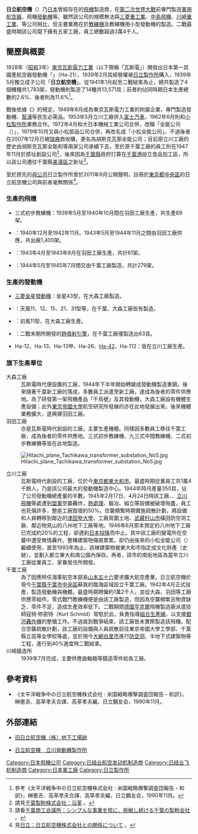 '''日立航空機'''（{{lang-ja|ひたちこうくうき}}）乃[[日本|日本]]曾經存在的[[飛機|飛機]]製造商，在[[第二次世界大戰|第二次世界大戰]]前專門製造[[軍用航空器|軍用航空器]]、飛機[[發動機|發動機]]等。雖然該公司的規模無法與[[三菱重工業|三菱重工業]]、[[中島飛機|中島飛機]]、[[川崎重工業|川崎重工業]]、{{link-ja|川西航空機|川西航空機}}等公司相比，但主要業務在於[[教練機|教練機]]及教練機用小型發動機的製造。二戰最盛時期該公司麾下擁有五家工廠，員工總數超過3萬4千人。

== 簡歷與概要 ==
1928年（[[昭和|昭和]]3年）[[東京瓦斯電力工業|東京瓦斯電力工業]]（以下簡稱「瓦斯電」）開發出日本第一具國產航空器發動機「{{link-ja|東京瓦斯電力工業神風發動機|神風 (エンジン)}}」（Ha-21），1939年2月其經營權被[[日立製作所|日立製作所]]購入，1939年5月獨立成子公司「'''日立航空機'''」。從1941年1月起至二戰結束為止，總共製造了4個機種共1,783架，發動機則製造了14種共13,571具；前者約佔同時期日本生產總數的2.6%、後者則為11.6%<ref>參考《太平洋戦争中の日立航空機株式会社 : 米国戦略爆撃調査団報告・和訳》，榊憲吉、高草孝夫合譯、高草孝夫編，日立鵬友会，1990年11月。</ref>。

戰後依據《{{link-ja|企業再建整備法|企業再建整備法}}》的規定，1949年8月成為東京瓦斯電力工業的附屬企業，專門製造發動機、[[泵|幫浦]]等民生必需品。1953年5月立川工廠併入[[富士汽車|富士汽車]]，1962年6月則和[[小松製作所|小松製作所]]業務合作。1972年4月和大日本機械工業公司合併，改稱「全能公司（{{lang|ja|ゼノア株式会社}}）」，1979年10月又與小松部品公司合併，再改名成「小松全能公司」。不過後者在2007年12月已被[[瑞典|瑞典]]商{{link-en|胡斯克瓦那|Husqvarna}}收購，更名為胡斯克瓦那全能公司；目前原立川工廠的歷史由胡斯克瓦那全能和{{link-ja|小松工具|コマツユーティリティ}}等兩家公司承續下去。至於原千葉工廠的員工則在1947年11月於原址創設{{link-ja|千葉製粉|千葉製粉}}公司<ref>請見{{ja}}[http://www.chiba-seifun.co.jp/company/history/index.html 千葉製粉株式会社：沿革] {{webarchive|url=https://web.archive.org/web/20141110050310/http://www.chiba-seifun.co.jp/company/history/index.html |date=2014-11-10 }}。</ref>，後來因為[[千葉縣|千葉縣]]政府打算在[[千葉港|千葉港]]設立食品加工區，所以該公司遷往千葉縣[[美濱區|美濱區]]之新址<ref>請看{{ja}}[http://www.chiba-cci.or.jp/tayori/danwasitu/danwasitu38.htm 千葉商工会議所：シンプルな事業を核に、挑戦し続ける千葉の製粉会社] {{Wayback|url=http://www.chiba-cci.or.jp/tayori/danwasitu/danwasitu38.htm |date=20201124100741 }}。</ref>。

至於原先的[[控股公司|母公司]]日立製作所曾於2011年9月公開聲明，註冊於[[東京都|東京都]][[中央區_(東京都)|中央區]]的日立航空機公司與前者毫無關係<ref>見{{ja}}[http://www.hitachi.co.jp/information/110914/index.html 日立：日立航空機株式会社との関係について] {{Wayback|url=http://www.hitachi.co.jp/information/110914/index.html |date=20200203182359 }}。</ref>。

=== 生產的飛機 ===
* 三式初步教練機：1939年5月至1940年10月間在羽田工廠生產，共生產89架。
* {{link-ja|九三式中間教練機|九三式中間練習機}}：1940年12月至1942年11月、1943年5月至1944年11月之間由羽田工廠供應，共出廠1,400架。
* {{link-ja|二式初步教練機|紅葉 (航空機)}}：1943年4月至1943年8月在羽田工廠生產，共計61架。
* {{link-ja|零式練習用戰鬥機|零式練習用戦闘機}}：1944年5月至1945年7月間交由千葉工廠製造，共計279架。

=== 生產的發動機 ===
* [[三菱金星發動機|三菱金星發動機]]：金星43型，在大森工廠製造。
* {{link-ja|東京瓦斯電力工業天風發動機|天風}}：天風11、12、15、21、31型等，在千葉、大森工廠皆有製造。
* {{link-ja|日立初風發動機|初風 (エンジン)}}：初風11型，在大森工廠生產。
* {{Link-ja|日立Tsu-11發動機|ツ11 (エンジン)}}：二戰末期所開發的[[熱噴射引擎|熱噴射引擎]]，在千葉工廠僅製造出63具。
* Ha-12、Ha-13、Ha-13甲、Ha-26、[[三菱Ha-42發動機|Ha-42]]、Ha-112：皆在立川工廠生產。

=== 旗下生產單位 ===
;大森工廠
:瓦斯電時代便設置的工廠，1944年下半年開始轉變成發動機製造重鎮。後來隨著千葉新工廠的落成，多數員工派遣至新工廠，遂成為後者的零件供應地。為了研發第一架飛機產品「千鳥號」及其發動機{{link-ja|東京瓦斯電力工業神風發動機|神風 (エンジン)|神風}}，大森工廠設有機體生產設備；此外[[東京大學|東京帝國大學]]航空研究所發展的{{link-ja|航研機|航研機}}亦在此地發展出來。後來機體業務擴大，遂興建羽田工廠。
;羽田工廠
:亦是瓦斯電時代創設的工廠，主要生產機體。同樣因多數員工移往千葉工廠，成為後者的零件供應地。三式初步教練機、九三式中間教練機、二式初步教練機等皆在此地製造。
[[File:Hitachi_plane_Tachikawa_transformer_substation_No5.jpg|thumb]]
;立川工廠
:瓦斯電時代創設的工廠，位於今[[東京都|東京都]][[東大和市|東大和市]]。最盛時期從業員工共1萬4千餘人，乃是該公司最大的發動機製造中心。1944年時月產量350具，佔了公司發動機總產量的半數。1945年2月17日、4月24日時該工廠、{{link-ja|立川機場|立川飛行場}}、[[立飛企業|立川飛機]]等處遭到[[同盟國_(第二次世界大戰)|盟軍]]空襲轟炸，[[熱處理|熱處理]]、鍛冶、組立等設備被破壞殆盡，員工也死傷許多，整座工廠毀壞約50%。空襲頻繁時期實施疏散計劃，將設備和人員轉移到鄰近的[[津田塾大學|津田塾大學]]、工廠周圍土地、[[武藏村山市|武藏村山市]]橫田防空洞工廠、鄰近物見山的八州地下工廠等地。1946年6月原本預定的八州地下工廠已完成約20%的工程，卻遇到[[日本投降|日本投降]]而中止。其中該工廠的變電所在空襲中遭受無情轟炸，整棟建築物彈痕累累，卻仍由後來的小松全能公司（{{lang|ja|小松ゼノア}}）繼續使用，直至1993年為止。該棟建築物被東大和市指定成文化財產（史跡），並劃入都立東大和南公園內保存。再者，該市的南街地區為當年立川工廠從業員工、家眷居住所開發。
;千葉工廠
:為了因應時任海軍航空本部長[[山本五十六|山本五十六]]要求擴大航空產業，日立航空機於現今[[千葉縣|千葉縣]][[千葉市|千葉市]][[中央區_(千葉市)|中央區]]蘇我的臨海區域設立千葉工廠。1942年4月正式投產，製造發動機與機體。最盛時期聘僱約1萬2千人，並從大森、羽田等工廠供應零組件。零式戰鬥教練機便是由該工廠製造，但因為空襲頻繁且物資缺乏、零件不足，造成生產效率低下。二戰期間[[德國|德國]][[亨克爾|亨克爾]]飛機製造廠派遣技師寇特·修密特（Kurt Schmid）常駐於此，負責指導[[大量生產|組合生產線]]，以支援[[銀河轟炸機|銀河轟炸機]]的整備工作。不過直到戰爭結束，該工廠皆未實際製造該飛機。配合空襲疏散計劃，該工廠的設備與人員疏散前往東京帝國大學工學部、千葉縣立高等女學校等處，並於現今[[大網白里市|大網白里市]]進行[[防空洞|防空洞]]、半地下式建築物等工程，進行到40%進度時二戰結束。
;川崎鑄造所
:1939年7月完成，主要供應曲軸箱等鑄造零件給各工廠。

== 參考資料 ==
* 《太平洋戦争中の日立航空機株式会社 : 米国戦略爆撃調査団報告・和訳》，榊憲吉、高草孝夫合譯、高草孝夫編，日立鵬友会，1990年11月。

== 外部連結 ==
* {{ja}}[http://www.chiba-muse.or.jp/SCIENCE/sanko/pages/025.html 旧日立航空機（株）地下工場跡] {{Wayback|url=http://www.chiba-muse.or.jp/SCIENCE/sanko/pages/025.html |date=20180303172346 }}
* {{ja}}[http://www.asahi-net.or.jp/~un3k-mn/kusyu-higashiyamato.htm 日立航空機　立川発動機製作所] {{Wayback|url=http://www.asahi-net.or.jp/~un3k-mn/kusyu-higashiyamato.htm |date=20200419021349 }}

[[Category:日本飛機公司|Category:日本飛機公司]]
[[Category:已结业航空发动机制造商|Category:已结业航空发动机制造商]]
[[Category:已结业飞机制造商|Category:已结业飞机制造商]]
[[Category:日本軍工廠|Category:日本軍工廠]]
[[Category:日立製作所|Category:日立製作所]]